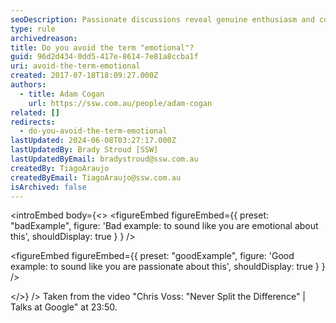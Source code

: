 ```yaml
---
seoDescription: Passionate discussions reveal genuine enthusiasm and conviction.
type: rule
archivedreason:
title: Do you avoid the term "emotional"?
guid: 96d2d434-0dd5-417e-8614-7e81a8ccba1f
uri: avoid-the-term-emotional
created: 2017-07-18T18:09:27.000Z
authors:
  - title: Adam Cogan
    url: https://ssw.com.au/people/adam-cogan
related: []
redirects:
  - do-you-avoid-the-term-emotional
lastUpdated: 2024-06-08T03:27:17.000Z
lastUpdatedBy: Brady Stroud [SSW]
lastUpdatedByEmail: bradystroud@ssw.com.au
createdBy: TiagoAraujo
createdByEmail: TiagoAraujo@ssw.com.au
isArchived: false
---
```


<introEmbed
  body={<>
<figureEmbed figureEmbed={{
  preset: "badExample",
  figure: 'Bad example: to sound like you are emotional about this',
  shouldDisplay: true
} } />


<figureEmbed figureEmbed={{
  preset: "goodExample",
  figure: 'Good example: to sound like you are passionate about this',
  shouldDisplay: true
} } />

  </>}
/>
Taken from the video "Chris Voss: "Never Split the Difference" | Talks at Google" at 23:50.

<youtubeEmbed url="https://www.youtube.com/embed/guZa7mQV1l0" description="" />
